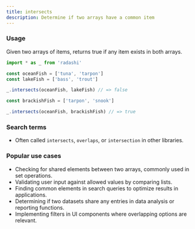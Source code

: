 ```yaml
---
title: intersects
description: Determine if two arrays have a common item
---
```


### Usage

Given two arrays of items, returns true if any item exists in both arrays.

```ts
import * as _ from 'radashi'

const oceanFish = ['tuna', 'tarpon']
const lakeFish = ['bass', 'trout']

_.intersects(oceanFish, lakeFish) // => false

const brackishFish = ['tarpon', 'snook']

_.intersects(oceanFish, brackishFish) // => true
```

### Search terms

- Often called `intersects`, `overlaps`, or `intersection` in other libraries.

### Popular use cases

- Checking for shared elements between two arrays, commonly used in set operations.
- Validating user input against allowed values by comparing lists.
- Finding common elements in search queries to optimize results in applications.
- Determining if two datasets share any entries in data analysis or reporting functions.
- Implementing filters in UI components where overlapping options are relevant.
